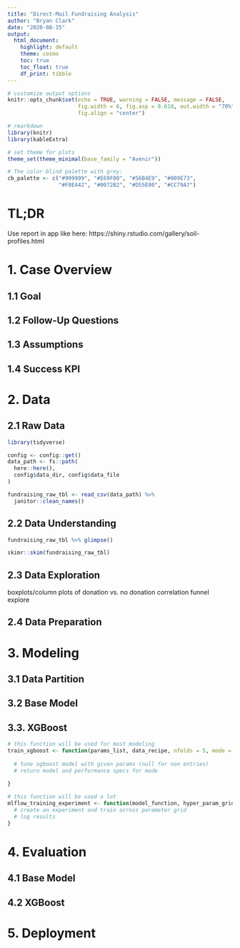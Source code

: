 ```yaml
---
title: "Direct-Mail Fundraising Analysis"
author: "Bryan Clark"
date: "2020-08-15"
output: 
  html_document:
    highlight: default
    theme: cosmo
    toc: true
    toc_float: true
    df_print: tibble
---
```


```r
# customize output options 
knitr::opts_chunk$set(echo = TRUE, warning = FALSE, message = FALSE,
                      fig.width = 6, fig.asp = 0.618, out.width = "70%", 
                      fig.align = "center")

# rmarkdown
library(knitr)
library(kableExtra)

# set theme for plots
theme_set(theme_minimal(base_family = "Avenir"))

# The color-blind palette with grey:
cb_palette <- c("#999999", "#E69F00", "#56B4E9", "#009E73",
                "#F0E442", "#0072B2", "#D55E00", "#CC79A7")
```

# TL;DR

Use report in app like here: https://shiny.rstudio.com/gallery/soil-profiles.html

# 1. Case Overview

## 1.1 Goal

## 1.2 Follow-Up Questions

## 1.3 Assumptions

## 1.4 Success KPI

# 2. Data

## 2.1 Raw Data

```r
library(tidyverse)

config <- config::get()
data_path <- fs::path(
  here::here(),
  config$data_dir, config$data_file
)

fundraising_raw_tbl <- read_csv(data_path) %>%
  janitor::clean_names()
```

## 2.2 Data Understanding

```r
fundraising_raw_tbl %>% glimpse()
```

```r
skimr::skim(fundraising_raw_tbl)
```

## 2.3 Data Exploration

boxplots/column plots of donation vs. no donation
correlation funnel explore

## 2.4 Data Preparation




# 3. Modeling

## 3.1 Data Partition

## 3.2 Base Model

## 3.3. XGBoost

```r
# this function will be used for most modeling
train_xgboost <- function(params_list, data_recipe, nfolds = 5, mode = c("regression", "classification")) {
  
  # tune xgboost model with given params (null for non entries)
  # return model and performance specs for mode
  
}

# this function will be used a lot
mlflow_training_experiment <- function(model_function, hyper_param_grid, ...) {
  # create an experiment and train across parameter grid
  # log results
}
```


# 4. Evaluation

## 4.1 Base Model

## 4.2 XGBoost

# 5. Deployment